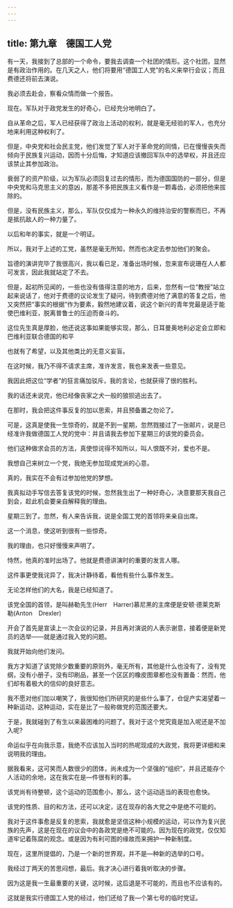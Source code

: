```yaml
---
---
---
```

title: 第九章　德国工人党
---

有一天，我接到了总部的一个命令，要我去调查一个社团的情形。这个社团，显然是有政治作用的。在几天之人，他们将要用“德国工人党”的名义来举行会议；而且费德还将前去演说。

我必须去赴会，察看众情而做一个报告。

现在。军队对于政党发生的好奇心，已经充分地明白了。

自从革命之后，军人已经获得了政治上活动的权利，就是毫无经验的军人，也充分地来利用这种权利了。

但是，中央党和社会民主党，他们发觉了军人对于革命党的同情，已在慢慢丧失而倾向于民族复兴运动，因而十分后悔，才知道应该撤回军队中的选举权，并且还应该禁止其参加政治。

衰弱了的资产阶级，以为军队必须回复过去的情形，而为德国国防的一部分，但是中央党和马克思主义的意凶，那差不多把民族主义看作是一颗毒齿，必须把他来拔除的。

但是，没有民族主义，那么，军队仅仅成为一种永久的维持治安的警察而巳，不再是抵抗敌人的一种力量了。

以后和年的事实，就是一个明证。

所以，我对于上述的工党，虽然是毫无所知，然而也决定去参加他们的聚会。

旨德的演讲完毕了我很高兴，我以看已足，准备出场时候，忽来宣布说珊在人人都可发言，因此我就站定了不去。

但是，起初所见闻的，一些也没有值得注意的地方，后来，忽然有一位“教授”站立起来说话了，他对于费德的议论发生了疑问，待到费德对他了满意的答复之后，他又突然把“事实的根据”作为要素，毅然地建议着，说这个新兴的青年党最是适于能使巴维利亚，脱离普鲁士的压迫而奋斗的。

这位先生真是厚脸，他还说这事如果能够实现，那么，日耳曼奥地利必定会立即和巴维利亚联合德国的和平

也就有了希望，以及其他类比的无意义妄盲。

在这时候，我乃不得不请求主席，准许发言，我也来发表一些意见。

我因此把这位“学者”的狂言痛加驳斥，我的言论，也就获得了很的胜利。

我的话还未说完，他已经像丧家之犬一般的狼狈逃出去了。

在那时，我会把这件事反复的加以思索，并且预备置之勿论了。

可是，这真是使我一生惊奇的，就是不到一星期，忽然戮接过了一张邮片，说是已经准许我做德国工人党的党中：并且请我去参加下星期三的该党的委员会。

他们这种做求会员的方法，真使惊诧得不知所以，叫人恨既不对，爱也不是。

我想自己来树立一个党，我绝无参加现成党派的心意。

真的，我实在不会有过参加他党的梦想。

我真拟动手写信去答复该党的时候，忽然我生出了一种好奇心，决意要那天我自己到会，趁此机会要亲自解释我的理由。

星期三到了。忽然，有人来告诉我，说是全国工党的首领将来亲自出席。

这一个消息，使这听到很有一些惊奇。

我的理由，也只好慢慢来声明了。

恃然，他真的准时出场了。他就是费德讲演时的重要的发言人哪。

这件事更使我诧异了，我决计静待着，看他有些什么事件发生。

无论怎样他们的大名，我是已经知道了。

该党全国的首领，是叫赫勒先生(Herr　Harrer)慕尼黑的主席便是安顿·德莱克斯勒(Anton　Drexler)

开会了首先是宣读上一次会议的记录，并且再对演说的人表示谢意，接着便是新党员的选举——就是通过我入党的问题。

我就开始向他们发问。

我方才知道了该党除少数重要的原则外，毫无所有，其他是什么也没有了，没有党纲，没有小册子，没有印刷品，甚至一个区区的橡皮图章都也没有置备：然而，他们却有着极大的信仰的良好意志。

我不愿对他们加以嘲笑了，我很知他们所研究的是些什么事了，仓促产实渴望着一种新运动，这种运动，实在是比了一般称做党的范围还要大。

于是，我就碰到了有生以来最困难的问题了。我对于这个党究竟是加入呢还是不加入呢?

命运似乎在向我示意，我绝不应该加入当时的热呢现成的大政党，我将更详细和来说明我的理由。

据我看来，这可笑而人数很少的团体，尚未成为一个坚强的“组织”，并且还能存个人活动的余地，这在我实在是—件很有利的事。

该党尚有待整顿，这个运动的范围愈小，那么，这个运动适当的表现也愈快。

该党的性质、目的和方法，还可以决定，这在现存的各大党之中是绝不可能的。

我对于这件事愈是反复的思索，我就愈是坚信这种小规模的运动，可以作为复兴民族的先声，这是在现在的议会中的各政党是绝不可能的。因为现在的政党，仅仅知道牢记着陈腐的观念。或是因为有利可图的缘故而来拥护一种新制度。

现在，这里所提倡的，乃是一个新的世界观，并不是—种新的选举的口号。

我经过丁两天的苦思闷想，最后。我才决心进行着我听取决的步骤。

因为这是我一生最重要的关键，这时候，这后退是不可能的，而且也不应该有的。

这就是我实行德国工人党的经过，他们还给了我—个第七号的临时党证。